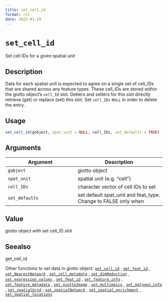 ```yaml
--- 
title: set_cell_id 
format: rst 
date: 2023-01-19 
--- 
```

# `set_cell_id`

Set cell IDs for a given spatial unit


## Description

Data for each spatial unit is expected to agree on a single set of cell_IDs
 that are shared across any feature types. These cell_IDs are stored within the
 giotto object's `cell_ID` slot. Getters and setters for this slot directly
 retrieve (get) or replace (set) this slot. Set `cell_IDs`  `NULL` in order
 to delete the entry.


## Usage

```r
set_cell_id(gobject, spat_unit = NULL, cell_IDs, set_defaults = TRUE)
```


## Arguments

Argument      |Description
------------- |----------------
`gobject`     |     giotto object
`spat_unit`     |     spatial unit (e.g. "cell")
`cell_IDs`     |     character vector of cell IDs to set
`set_defaults`     |     set default spat_unit and feat_type. Change to FALSE only when


## Value

giotto object with set cell_ID slot


## Seealso

get_cell_id
 
 Other functions to set data in giotto object:
 [`get_cell_id`](#getcellid) ,
 [`get_feat_id`](#getfeatid) ,
 [`set_NearestNetwork`](#setnearestnetwork) ,
 [`set_cell_metadata`](#setcellmetadata) ,
 [`set_dimReduction`](#setdimreduction) ,
 [`set_expression_values`](#setexpressionvalues) ,
 [`set_feat_id`](#setfeatid) ,
 [`set_feature_info`](#setfeatureinfo) ,
 [`set_feature_metadata`](#setfeaturemetadata) ,
 [`set_giottoImage`](#setgiottoimage) ,
 [`set_multiomics`](#setmultiomics) ,
 [`set_polygon_info`](#setpolygoninfo) ,
 [`set_spatialGrid`](#setspatialgrid) ,
 [`set_spatialNetwork`](#setspatialnetwork) ,
 [`set_spatial_enrichment`](#setspatialenrichment) ,
 [`set_spatial_locations`](#setspatiallocations)


